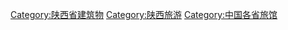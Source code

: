 [[Category:陕西省建筑物|Category:陕西省建筑物]]
[[Category:陕西旅游|Category:陕西旅游]]
[[Category:中国各省旅馆|Category:中国各省旅馆]]